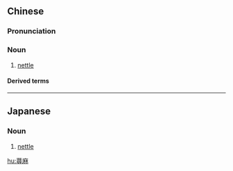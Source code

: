 {{also|荨麻}}
==Chinese==
{{zh-forms|s=荨麻}}
{{wikipedia|lang=zh}}

===Pronunciation===
{{zh-pron
|m=蕁má
|cat=n
}}

===Noun===
{{zh-noun}}

# [[nettle]]

====Derived terms====
{{zh-der|蕁麻疹}}

{{zh-cat|Plants}}

----

==Japanese==
{{ja-kanjitab|蕁|麻}}

===Noun===
{{ja-noun|いらくさ}}
# [[nettle]]

[[hu:蕁麻]]